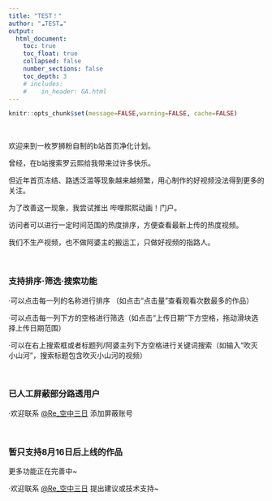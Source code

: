 ```yaml
---
title: "TEST！"
author: "☁️TEST☁️"
output:
  html_document:
    toc: true
    toc_float: true
    collapsed: false
    number_sections: false
    toc_depth: 3
    # includes:
    #    in_header: GA.html
---
```


```r
knitr::opts_chunk$set(message=FALSE,warning=FALSE, cache=FALSE)
```

<br/>

欢迎来到一枚罗狮粉自制的b站首页净化计划。

曾经，在b站搜索罗云熙给我带来过许多快乐。

但近年首页冻结、路透泛滥等现象越来越频繁，用心制作的好视频没法得到更多的关注。

为了改善这一现象，我尝试推出 哔哩熙熙动画！门户。

访问者可以进行一定时间范围的热度排序，方便查看最新上传的热度视频。

我们不生产视频，也不做阿婆主的搬运工，只做好视频的指路人。

<br/>

### 支持排序·筛选·搜索功能
·可以点击每一列的名称进行排序 （如点击“点击量”查看观看次数最多的作品）

·可以点击每一列下方的空格进行筛选（如点击“上传日期”下方空格，拖动滑块选择上传日期范围）

·可以在右上搜索框或者标题列/阿婆主列下方空格进行关键词搜索（如输入“吹灭小山河”，搜索标题包含吹灭小山河的视频）

<br/>

### 已人工屏蔽部分路透用户
·欢迎联系 [\@Re_空中三日](https://www.weibo.com/6722029638/) 添加屏蔽账号

<br/>

### 暂只支持8月16日后上线的作品
更多功能正在完善中~

·欢迎联系 [\@Re_空中三日](https://www.weibo.com/6722029638/) 提出建议或技术支持~



  
  